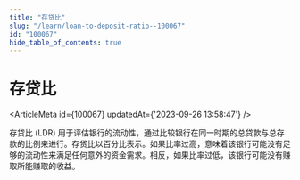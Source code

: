 ```yaml
---
title: "存贷比"
slug: "/learn/loan-to-deposit-ratio--100067"
id: "100067"
hide_table_of_contents: true
---
```



# 存贷比

<ArticleMeta id={100067} updatedAt={'2023-09-26 13:58:47'} />
<div className='border-solid border-b border-t-0 my-4 border-[var(--ifm-color-gray-300)]' />

存贷比 (LDR) 用于评估银行的流动性，通过比较银行在同一时期的总贷款与总存款的比例来进行。存贷比以百分比表示。如果比率过高，意味着该银行可能没有足够的流动性来满足任何意外的资金需求。相反，如果比率过低，该银行可能没有赚取所能赚取的收益。
